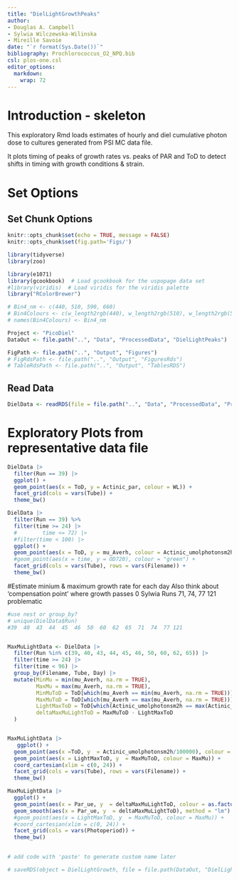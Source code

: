 ```yaml
---
title: "DielLightGrowthPeaks"
author:
- Douglas A. Campbell
- Sylwia Wilczewska-Wilinska
- Mireille Savoie
date: "`r format(Sys.Date())`"
bibliography: Prochlorococcus_O2_NPQ.bib
csl: plos-one.csl
editor_options: 
  markdown: 
    wrap: 72
---
```

# Introduction - skeleton

This exploratory Rmd loads estimates of hourly and diel cumulative photon dose to cultures generated from PSI MC data file.

It plots timing of peaks of growth rates vs. peaks of PAR and ToD to detect shifts in timing with growth conditions & strain.

  
# Set Options

## Set Chunk Options

```r
knitr::opts_chunk$set(echo = TRUE, message = FALSE)
knitr::opts_chunk$set(fig.path='Figs/')
```

```r
library(tidyverse)
library(zoo)

library(e1071)
library(gcookbook)  # Load gcookbook for the uspopage data set
#library(viridis)  # Load viridis for the viridis palette
library("RColorBrewer")
```

```r
# Bin4_nm <- c(440, 510, 590, 660)
# Bin4Colours <- c(w_length2rgb(440), w_length2rgb(510), w_length2rgb(590), w_length2rgb(660))
# names(Bin4Colours) <- Bin4_nm
```

```r
Project <- "PicoDiel"
DataOut <- file.path("..", "Data", "ProcessedData", "DielLightPeaks")

FigPath <- file.path("..", "Output", "Figures")
# FigRdsPath <- file.path("..", "Output", "FiguresRds")
# TableRdsPath <- file.path("..", "Output", "TablesRDS")
```



## Read Data


```r
DielData <- readRDS(file = file.path("..", "Data", "ProcessedData", "ProcessedMCDielLightData","DielLightGrowth.Rds"))
```

# Exploratory Plots from representative data file
```r
DielData |>
  filter(Run == 39) |>
  ggplot() +
  geom_point(aes(x = ToD, y = Actinic_par, colour = WL)) +
  facet_grid(cols = vars(Tube)) +
  theme_bw()


```




```r
DielData |>
  filter(Run == 39) %>% 
  filter(time >= 24) |>
  #        time <= 72) |>
  #filter(time < 100) |>
  ggplot() +
  geom_point(aes(x = ToD, y = mu_Averh, colour = Actinic_umolphotonsm2h)) +
  #geom_point(aes(x = time, y = OD720), colour = "green") +
  facet_grid(cols = vars(Tube), rows = vars(Filename)) +
  theme_bw()

```
#Estimate minium & maximum growth rate for each day
Also think about 'compensation point' where growth passes 0
Sylwia Runs 71, 74, 77 121 problematic

```r
#use nest or group_by?
# unique(DielData$Run)
#39  40  43  44  45  46  50  60  62  65  71  74  77 121


MaxMuLightData <- DielData |>
  filter(Run %in% c(39, 40, 43, 44, 45, 46, 50, 60, 62, 65)) |> 
  filter(time >= 24) |>
  filter(time < 96) |>
  group_by(Filename, Tube, Day) |>
  mutate(MinMu = min(mu_Averh, na.rm = TRUE),
         MaxMu = max(mu_Averh, na.rm = TRUE),
         MinMuToD = ToD[which(mu_Averh == min(mu_Averh, na.rm = TRUE))],
         MaxMuToD = ToD[which(mu_Averh == max(mu_Averh, na.rm = TRUE))],
         LightMaxToD = ToD[which(Actinic_umolphotonsm2h == max(Actinic_umolphotonsm2h, na.rm = TRUE))],
         deltaMaxMuLightToD = MaxMuToD - LightMaxToD
  )


MaxMuLightData |>
   ggplot() +
  geom_point(aes(x =ToD, y  = Actinic_umolphotonsm2h/100000), colour = "Yellow") +
  geom_point(aes(x = LightMaxToD, y  = MaxMuToD, colour = MaxMu)) +
  coord_cartesian(xlim = c(0, 24)) +
  facet_grid(cols = vars(Tube), rows = vars(Filename)) +
  theme_bw()

MaxMuLightData |>
  ggplot() +
  geom_point(aes(x = Par_ue, y  = deltaMaxMuLightToD, colour = as.factor(Run))) +
  geom_smooth(aes(x = Par_ue, y  = deltaMaxMuLightToD), method = "lm") +
  #geom_point(aes(x = LightMaxToD, y  = MaxMuToD, colour = MaxMu)) +
  #coord_cartesian(xlim = c(0, 24)) +
  facet_grid(cols = vars(Photoperiod)) +
  theme_bw()
  
```




```r
# add code with 'paste' to generate custom name later

# saveRDS(object = DielLightGrowth, file = file.path(DataOut, "DielLightGrowth.Rds"), ascii = FALSE, version = NULL, compress = "xz", refhook = NULL)

```


